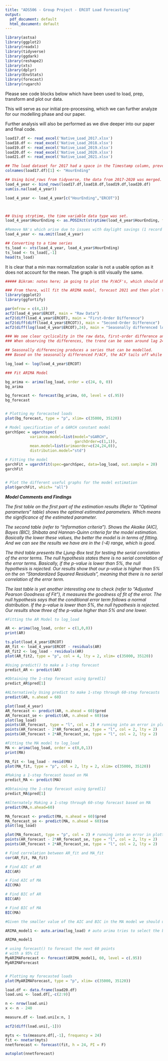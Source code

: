 ```yaml
---
title: "ADS506 - Group Project - ERCOT Load Forecasting"
output:
  pdf_document: default
  html_document: default
---
```


```r

library(astsa)
library(ggplot2)
library(readxl)
library(tidyverse)
library(ggdark)
library(reshape2) 
library(xts)
library(dplyr)
library(EnvStats)
library(forecast)
library(rugarch)
```

Please see code blocks below which have been used to load, prep, transform and plot our data.

This will serve as our initial pre-processing, which we can further analyze for our modelling phase and our paper.

Further analysis will also be performed as we dive deeper into our paper and final code. 


```r
load17.df <- read_excel('Native_Load_2017.xlsx')
load18.df <- read_excel('Native_Load_2018.xlsx')
load19.df <- read_excel('Native_Load_2019.xlsx')
load20.df <- read_excel('Native_Load_2020.xlsx')
load21.df <- read_excel('Native_Load_2021.xlsx')
```


```r
## The load dataset for 2017 had a space in the Timestamp column, preventing the binding of the four years
colnames(load17.df)[1] <- "HourEnding"

## Using bind_rows from tidyverse, the data from 2017-2020 was merged.
load_4_year <- bind_rows(load17.df,load18.df,load19.df,load20.df)
sum(is.na(load_4_year))

load_4_year <- load_4_year[c("HourEnding","ERCOT")]



## Using strptime, the time variable data type was set. 
load_4_year$HourEnding <- as.POSIXct(strptime(load_4_year$HourEnding, format="%m/%d/%Y %H:%M"))

#Remove NA's which arise due to issues with daylight savings (1 record in each year)
load_4_year <- na.omit(load_4_year)

## Converting to a time series
ts_load <- xts(load_4_year, load_4_year$HourEnding)
ts_load <- ts_load[,-1]
head(ts_load)
```



It is clear that a min max normalization scalar is not a usable option as it does not account for the mean. The graph is still visually the same.




```r

##### Bikram: notes here; im going to plot the P/ACF's, which should show if we need to difference, AR(x) and MA(x).

### From there, will fit the ARIMA model, forecast 2021 and then plot the dataset vs forecast
library(ggplot2)
library(ggfortify)

par(mfrow = c(4,1)) 
acf2(load_4_year$ERCOT, main = "Raw Data")
acf2(diff(load_4_year$ERCOT), main = "First-Order Difference")
acf2(diff(diff(load_4_year$ERCOT)), main = "Second-Order Difference")
acf2(diff(log(load_4_year$ERCOT),24), main = "Seasonally differenced logs")

### We see clear cyclicality in the raw data, first-order difference and second order difference. 
### When observing the differences, the trend can be seen around lag 24, indiciating this is a daily autocorrelatioj (e.g. power demand at any given hour today will be highly correlated to the demand at the same time 24, 48, 72 hours ago etc.)

## Seasonally differencing produces a series that can be modelled.
### Based on the seasonally differenced P/ACF, the ACF tails off while the P/ACF cuts off. This indicates an AR(p) model. 

log_load <- log(load_4_year$ERCOT)

```





```r

### Fit ARIMA Model

bg_arima <- arima(log_load, order = c(24, 0, 0))
bg_arima

bg_forecast <- forecast(bg_arima, 60, level = c(.95))
bg_forecast


# Plotting my forecasted loads
plot(bg_forecast, type = "p", xlim= c(35000, 35120))

```




```r

# Model specification of a GARCH constant model
garchSpec = ugarchspec(
           variance.model=list(model="sGARCH",
                               garchOrder=c(1,1)),
           mean.model=list(arimaorder=c(24,24,0)), 
           distribution.model="std")

# Fitting the model
garchFit = ugarchfit(spec=garchSpec, data=log_load, out.sample = 20)
garchFit


# Plot the different useful graphs for the model estimation
plot(garchFit, which= "all")
```

***Model Comments and Findings***

*The first table on the first part of the estimation results (Refer to "Optimal parameters" table) shows the optimal estimated parameters. Which means the significance of the estimated parameter.* 

*The second table (refer to "Information criteria"). Shows the Akaike (AIC), Bayes (BIC), Shibata and Hannan-Quinn criteria for the model estimation. Basically the lower these values, the better the model is in terms of fitting. And we can see the results we have are in the (-4) range, which is good.*


*The third table presents the Ljung-Box test for testing the serial correlation of the error terms. The null hypothesis states there is no serial correlation of the error terms. Basically, if the p-value is lower than 5%, the null hypothesis is rejected. Our results show that our p-value is higher than 5% on the on "Standardized Squared Residuals", meaning that there is no serial correlation of the error term.*


*The last table is yet another interesting one to check (refer to "Adjusted Pearson Goodness of Fit"), it measures the goodness of fit of the error. The null hypothesis says that the conditional error term follows a normal distribution. If the p-value is lower than 5%, the null hypothesis is rejected. Our results show three of the p-value higher than 5% and one lower.*



```r

#Fitting the AR Model to log_load

AR <- arima(log_load, order = c(1,0,0))
print(AR)

ts.plot(load_4_year$ERCOT)
AR_fit <- load_4_year$ERCOT - residuals(AR)
AR_fit2 <- log_load - residuals(AR)
plot(AR_fit2, type = "p", col = 4, lty = 2, xlim= c(35000, 35120))

#Using predict() to make a 1-step forecast
predict_AR <- predict(AR)

#Obtaining the 1-step forecast using $pred[1]
predict_AR$pred[1]

#ALternatively Using predict to make 1-step through 60-step forecasts
predict(AR, n.ahead = 60)

plot(load_4_year)
AR_forecast <- predict(AR, n.ahead = 60)$pred
AR_forecast_se <- predict(AR, n.ahead = 60)$se
plot(log_load)
points(AR_forecast, type = "l", col = 2) # running into an error in plotting the follow on forecasted values
points(AR_forecast - 2*AR_forecast_se, type = "l", col = 2, lty = 2)
points(AR_forecast + 2*AR_forecast_se, type = "l", col = 2, lty = 2)

#Fitting the MA model to log_load
MA <- arima(log_load, order = c(0,0,1))
print(MA)

MA_fit <- log_load - resid(MA)
plot(MA_fit, type = "p", col = 2, lty = 2, xlim= c(35000, 35120))

#Making a 1-step forecast based on MA
predict_MA <- predict(MA)

#Obtaining the 1-step forecast using $pred[1]
predict_MA$pred[1]

#Alternately Making a 1-step through 60-step forecast based on MA
predict(MA,n.ahead=60)

MA_forecast <- predict(MA, n.ahead = 60)$pred
MA_forecast_se <- predict(MA, n.ahead = 60)$se
plot(log_load)

plot(MA_forecast, type = "p", col = 2) # running into an error in plotting the follow on forecasted values
points(AR_forecast - 2*AR_forecast_se, type = "l", col = 2, lty = 2)
points(AR_forecast + 2*AR_forecast_se, type = "l", col = 2, lty = 2)

# Find correlation between AR_fit and MA_fit
cor(AR_fit, MA_fit)

# Find AIC of AR
AIC(AR)

# Find AIC of MA
AIC(MA)

# Find BIC of AR
BIC(AR)

# Find BIC of MA
BIC(MA)

#Given the smaller value of the AIC and BIC in the MA model we should use that
```


```r
ARIMA_model1 <- auto.arima(log_load) # auto arima tries to select the best model

ARIMA_model1

# using forecast() to forecast the next 60 points
# with a 95% CI
MyARIMAForecast <- forecast(ARIMA_model1, 60, level = c(.95))
MyARIMAForecast


# Plotting my forecasted loads
plot(MyARIMAForecast, type = "p", xlim= c(35000, 35120))
```

```r
load.df <- data.frame(load20.df)
load.uni <- load.df[,-c(2:9)]

n <- nrow(load.uni)
x <- n - 240

measure.df <- load.uni[x:n, ]

acf2(diff(load.uni[,-1]))

myts <- ts(measure.df[,-1], frequency = 24)
fit <- nnetar(myts)
nnetforecast <- forecast(fit, h = 24, PI = F)

autoplot(nnetforecast)
```


